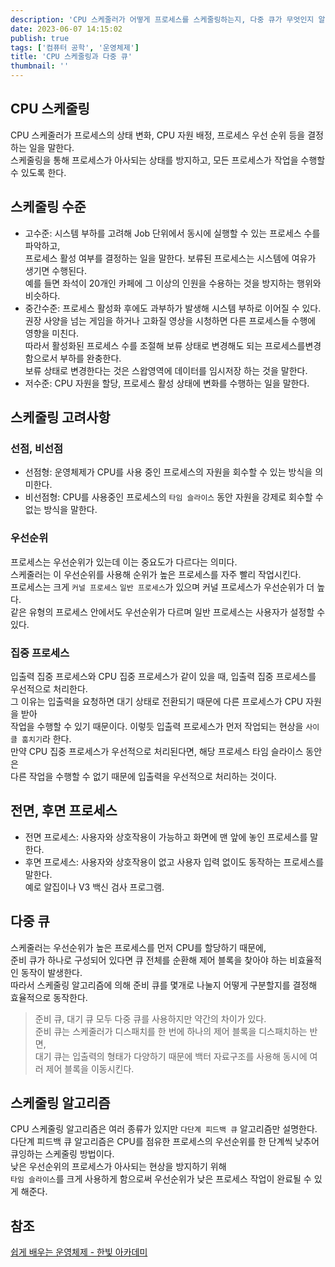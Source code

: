 ```yaml
---
description: 'CPU 스케줄러가 어떻게 프로세스를 스케줄링하는지, 다중 큐가 무엇인지 알아보자!'
date: 2023-06-07 14:15:02
publish: true
tags: ['컴퓨터 공학', '운영체제']
title: 'CPU 스케줄링과 다중 큐'
thumbnail: ''
---
```


## CPU 스케줄링

CPU 스케줄러가 프로세스의 상태 변화, CPU 자원 배정, 프로세스 우선 순위 등을 결정하는 일을 말한다.  
스케줄링을 통해 프로세스가 아사되는 상태를 방지하고, 모든 프로세스가 작업을 수행할 수 있도록 한다.

<Space />

## 스케줄링 수준

- 고수준: 시스템 부하를 고려해 Job 단위에서 동시에 실행할 수 있는 프로세스 수를 파악하고,  
  프로세스 활성 여부를 결정하는 일을 말한다. 보류된 프로세스는 시스템에 여유가 생기면 수행된다.  
  예를 들면 좌석이 20개인 카페에 그 이상의 인원을 수용하는 것을 방지하는 행위와 비슷하다.
- 중간수준: 프로세스 활성화 후에도 과부하가 발생해 시스템 부하로 이어질 수 있다.  
  권장 사양을 넘는 게임을 하거나 고화질 영상을 시청하면 다른 프로세스들 수행에 영향을 미친다.  
  따라서 활성화된 프로세스 수를 조절해 보류 상태로 변경해도 되는 프로세스를변경함으로서 부하를 완충한다.  
  보류 상태로 변경한다는 것은 스왑영역에 데이터를 임시저장 하는 것을 말한다.
- 저수준: CPU 자원을 할당, 프로세스 활성 상태에 변화를 수행하는 일을 말한다.

<Space />

## 스케줄링 고려사항

### 선점, 비선점

- 선점형: 운영체제가 CPU를 사용 중인 프로세스의 자원을 회수할 수 있는 방식을 의미한다.
- 비선점형: CPU를 사용중인 프로세스의 `타임 슬라이스` 동안 자원을 강제로 회수할 수 없는 방식을 말한다.

### 우선순위

프로세스는 우선순위가 있는데 이는 중요도가 다르다는 의미다.  
스케줄러는 이 우선순위를 사용해 순위가 높은 프로세스를 자주 빨리 작업시킨다.  
프로세스는 크게 `커널 프로세스` `일반 프로세스`가 있으며 커널 프로세스가 우선순위가 더 높다.  
같은 유형의 프로세스 안에서도 우선순위가 다르며 일반 프로세스는 사용자가 설정할 수 있다.

### 집중 프로세스

입출력 집중 프로세스와 CPU 집중 프로세스가 같이 있을 때, 입출력 집중 프로세스를 우선적으로 처리한다.  
그 이유는 입출력을 요청하면 대기 상태로 전환되기 때문에 다른 프로세스가 CPU 자원을 받아  
작업을 수행할 수 있기 때문이다. 이렇듯 입출력 프로세스가 먼저 작업되는 현상을 `사이클 훔치기`라 한다.  
만약 CPU 집중 프로세스가 우선적으로 처리된다면, 해당 프로세스 타임 슬라이스 동안은  
다른 작업을 수행할 수 없기 때문에 입출력을 우선적으로 처리하는 것이다.

<Space />

## 전면, 후면 프로세스

- 전면 프로세스: 사용자와 상호작용이 가능하고 화면에 맨 앞에 놓인 프로세스를 말한다.
- 후면 프로세스: 사용자와 상호작용이 없고 사용자 입력 없이도 동작하는 프로세스를 말한다.  
  예로 알집이나 V3 백신 검사 프로그램.

<Space />

## 다중 큐

스케줄러는 우선순위가 높은 프로세스를 먼저 CPU를 할당하기 때문에,  
준비 큐가 하나로 구성되어 있다면 큐 전체를 순환해 제어 블록을 찾아야 하는 비효율적인 동작이 발생한다.  
따라서 스케줄링 알고리즘에 의해 준비 큐를 몇개로 나눌지 어떻게 구분할지를 결정해 효율적으로 동작한다.

> 준비 큐, 대기 큐 모두 다중 큐를 사용하지만 약간의 차이가 있다.  
> 준비 큐는 스케줄러가 디스패치를 한 번에 하나의 제어 블록을 디스패치하는 반면,  
> 대기 큐는 입출력의 형태가 다양하기 때문에 백터 자료구조를 사용해 동시에 여러 제어 블록을 이동시킨다.

<Space />

## 스케줄링 알고리즘

CPU 스케줄링 알고리즘은 여러 종류가 있지만 `다단계 피드백 큐` 알고리즘만 설명한다.  
다단계 피드백 큐 알고리즘은 CPU를 점유한 프로세스의 우선순위를 한 단계씩 낮추어 큐잉하는 스케줄링 방법이다.  
낮은 우선순위의 프로세스가 아사되는 현상을 방지하기 위해  
`타임 슬라이스`를 크게 사용하게 함으로써 우선순위가 낮은 프로세스 작업이 완료될 수 있게 해준다.

<Space />

## 참조

[쉽게 배우는 운영체제 - 한빛 아카데미](https://product.kyobobook.co.kr/detail/S000001743685)

